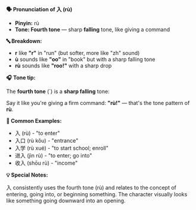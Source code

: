**🗣️ Pronunciation of 入 (rù)**

- **Pinyin:** rù
- **Tone: Fourth tone** — sharp **falling** tone, like giving a command

**🔤 Breakdown:**

- **r** like **"r"** in "run" (but softer, more like "zh" sound)
- **ù** sounds like **"oo"** in "book" but with a sharp falling tone
- **rù** sounds like **"roo!"** with a sharp drop

**🎧 Tone tip:**

The **fourth tone** (`) is a **sharp falling** tone:

Say it like you're giving a firm command: **"rù!"** — that's the tone pattern of **rù**.

**📝 Common Examples:**

- 入 (rù) - "to enter"
- 入口 (rù kǒu) - "entrance"
- 入学 (rù xué) - "to start school; enroll"
- 进入 (jìn rù) - "to enter; go into"
- 收入 (shōu rù) - "income"

**💡 Special Notes:**

入 consistently uses the fourth tone (rù) and relates to the concept of entering, going into, or
beginning something. The character visually looks like something going downward into an opening.

